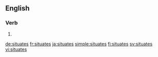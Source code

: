 
==English==

===Verb===
{{head|en}}

# {{en-third-person singular of|situate}}

[[de:situates]]
[[fr:situates]]
[[ja:situates]]
[[simple:situates]]
[[fi:situates]]
[[sv:situates]]
[[vi:situates]]